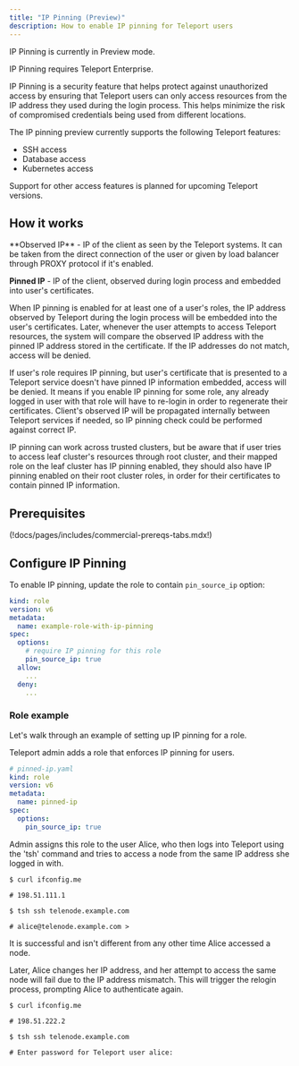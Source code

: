 ```yaml
---
title: "IP Pinning (Preview)"
description: How to enable IP pinning for Teleport users
---
```


<Admonition type="warning">
IP Pinning is currently in Preview mode.

IP Pinning requires Teleport Enterprise.
</Admonition>

IP Pinning is a security feature that helps protect against unauthorized access by ensuring that 
Teleport users can only access resources from the IP address they used during the login process. 
This helps minimize the risk of compromised credentials being used from different locations.

The IP pinning preview currently supports the
following Teleport features:

- SSH access 
- Database access 
- Kubernetes access 

Support for other access features is planned for upcoming Teleport versions.

## How it works
<Admonition type="note">
  **Observed IP** - IP of the client as seen by the Teleport systems. It can be taken from the direct connection of
  the user or given by load balancer through PROXY protocol if it's enabled.

  **Pinned IP** - IP of the client, observed during login process and embedded into user's certificates.
</Admonition>

When IP pinning is enabled for at least one of a user's roles, the IP address observed by Teleport during the login process will
 be embedded into the user's certificates. Later, whenever the user attempts to access Teleport resources, the system will compare 
 the observed IP address with the pinned IP address stored in the certificate. If the IP addresses do not match, access will be denied.

If user's role requires IP pinning, but user's certificate that is presented to a Teleport service doesn't have pinned IP information embedded,
access will be denied. It means if you enable IP pinning for some role, any already logged in user with that role will have to re-login in
order to regenerate their certificates. Client's observed IP will be propagated internally between Teleport services
 if needed, so IP pinning check could be performed against correct IP.

IP pinning can work across trusted clusters, but be aware that if user tries to access leaf cluster's resources through root cluster, and their
mapped role on the leaf cluster has IP pinning enabled, they should also have IP pinning enabled on their root cluster roles, in order for their 
certificates to contain pinned IP information.

## Prerequisites

(!docs/pages/includes/commercial-prereqs-tabs.mdx!)

## Configure IP Pinning

To enable IP pinning, update the role to contain `pin_source_ip` option:

```yaml
kind: role
version: v6
metadata:
  name: example-role-with-ip-pinning
spec:
  options:
    # require IP pinning for this role
    pin_source_ip: true
  allow:
    ...
  deny:
    ...
```


### Role example

Let's walk through an example of setting up IP pinning for a role.

Teleport admin adds a role that enforces IP pinning for users.

```yaml
# pinned-ip.yaml
kind: role
version: v6
metadata:
  name: pinned-ip
spec:
  options:
    pin_source_ip: true
```
Admin assigns this role to the user Alice, who then logs into Teleport using the 'tsh' command and tries 
to access a node from the same IP address she logged in with.

```code
$ curl ifconfig.me

# 198.51.111.1

$ tsh ssh telenode.example.com

# alice@telenode.example.com >
```

It is successful and isn't different from any other time Alice accessed a node.

Later, Alice changes her IP address, and her attempt to access the same node will fail due to the IP address mismatch.
This will trigger the relogin process, prompting Alice to authenticate again.

```code
$ curl ifconfig.me

# 198.51.222.2

$ tsh ssh telenode.example.com

# Enter password for Teleport user alice:
```